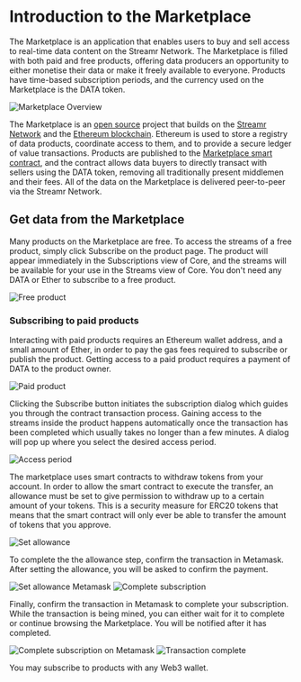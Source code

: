 


# Introduction to the Marketplace

The <Link to={routes.marketplace.index()}>Marketplace</Link> is an application that enables users to buy and sell access to real-time data content on the Streamr Network. The Marketplace is filled with both paid and free products, offering data producers an opportunity to either monetise their data or make it freely available to everyone. Products have time-based subscription periods, and the currency used on the Marketplace is the <Link to={docsLinks.dataToken}>DATA token</Link>.

<Image src={MarketplaceOverview} highResSrc={MarketplaceOverview2x} alt="Marketplace Overview" />

The Marketplace is an <a href="https://github.com/streamr-dev/streamr-platform" target="_blank" rel="noopener noreferrer">open source</a> project that builds on the <a href="https://streamr.network/learn/network" target="_blank" rel="noopener noreferrer">Streamr Network</a> and the <a href="https://www.ethereum.org" target="_blank" rel="noopener noreferrer">Ethereum blockchain</a>. Ethereum is used to store a registry of data products, coordinate access to them, and to provide a secure ledger of value transactions. Products are published to the <a href="https://etherscan.io/address/0xa10151d088f6f2705a05d6c83719e99e079a61c1" target="_blank" rel="noopener noreferrer">Marketplace smart contract</a>, and the contract allows data buyers to directly transact with sellers using the DATA token, removing all traditionally present middlemen and their fees. All of the data on the Marketplace is delivered peer-to-peer via the Streamr Network.

## Get data from the Marketplace

Many products on the Marketplace are free. To access the streams of a free product, simply click <span className={docsStyles.streamrHighlight}>Subscribe</span> on the product page. The product will appear immediately in the Subscriptions view of Core, and the streams will be available for your use in the Streams view of Core. You don't need any DATA or Ether to subscribe to a free product.

<Image src={FreeProduct} highResSrc={FreeProduct2x} alt="Free product" />

### Subscribing to paid products

Interacting with paid products requires an Ethereum wallet address, and a small amount of Ether, in order to pay the gas fees required to subscribe or publish the product. Getting access to a paid product requires a payment of DATA to the product owner.

<Image src={PaidProduct} highResSrc={PaidProduct2x} alt="Paid product" />

Clicking the <span className={docsStyles.streamrHighlight}>Subscribe</span> button initiates the subscription dialog which guides you through the contract transaction process. Gaining access to the streams inside the product happens automatically once the transaction has been completed which usually takes no longer than a few minutes. A dialog will pop up where you select the desired access period.

<Image src={AccessPeriod} highResSrc={AccessPeriod2x} alt="Access period" />

The marketplace uses smart contracts to withdraw tokens from your account. In order to allow the smart contract to execute the transfer, an allowance must be set to give permission to withdraw up to a certain amount of your tokens. This is a security measure for ERC20 tokens that means that the smart contract will only ever be able to transfer the amount of tokens that you approve.

<Image src={SetAllowance} highResSrc={SetAllowance2x} alt="Set allowance" />

To complete the the allowance step, confirm the transaction in Metamask. After setting the allowance, you will be asked to confirm the payment.

<Image src={SetAllowanceMetamask} highResSrc={SetAllowanceMetamask2x} alt="Set allowance Metamask" />

<Image src={CompletePurchase} highResSrc={CompletePurchase2x} alt="Complete subscription" />

Finally, confirm the transaction in Metamask to complete your subscription. While the transaction is being mined, you can either wait for it to complete or continue browsing the Marketplace. You will be notified after it has completed.

<Image src={CompletePurchaseMetamask} highResSrc={CompletePurchaseMetamask2x} alt="Complete subscription on Metamask" />

<Image src={TransactionComplete} highResSrc={TransactionComplete2x} alt="Transaction complete" />

You may subscribe to products with any Web3 wallet.
